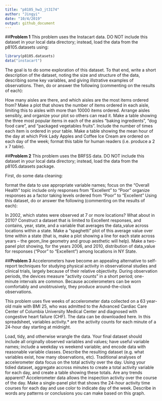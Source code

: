 ```yaml
---
title: "p8105_hw3_jt3174"
author: "Jingyi"
date: "10/4/2019"
output: github_document
---
```


##**Problem 1**
This problem uses the Instacart data. DO NOT include this dataset in your local data directory; instead, load the data from the p8105.datasets using:

```r

library(p8105.datasets)
data("instacart")

```
The goal is to do some exploration of this dataset. To that end, write a short description of the dataset, noting the size and structure of the data, describing some key variables, and giving illstrative examples of observations. Then, do or answer the following (commenting on the results of each):

How many aisles are there, and which aisles are the most items ordered from?
Make a plot that shows the number of items ordered in each aisle, limiting this to aisles with more than 10000 items ordered. Arrange aisles sensibly, and organize your plot so others can read it.
Make a table showing the three most popular items in each of the aisles “baking ingredients”, “dog food care”, and “packaged vegetables fruits”. Include the number of times each item is ordered in your table.
Make a table showing the mean hour of the day at which Pink Lady Apples and Coffee Ice Cream are ordered on each day of the week; format this table for human readers (i.e. produce a 2 x 7 table).


##**Problem 2**
This problem uses the BRFSS data. DO NOT include this dataset in your local data directory; instead, load the data from the p8105.datasets package.

First, do some data cleaning:

format the data to use appropriate variable names;
focus on the “Overall Health” topic
include only responses from “Excellent” to “Poor”
organize responses as a factor taking levels ordered from “Poor” to “Excellent”
Using this dataset, do or answer the following (commenting on the results of each):

In 2002, which states were observed at 7 or more locations? What about in 2010?
Construct a dataset that is limited to Excellent responses, and contains, year, state, and a variable that averages the data_value across locations within a state. Make a “spaghetti” plot of this average value over time within a state (that is, make a plot showing a line for each state across years – the geom_line geometry and group aesthetic will help).
Make a two-panel plot showing, for the years 2006, and 2010, distribution of data_value for responses (“Poor” to “Excellent”) among locations in NY State.

##**Problem 3**
Accelerometers have become an appealing alternative to self-report techniques for studying physical activity in observational studies and clinical trials, largely because of their relative objectivity. During observation periods, the devices measure “activity counts” in a short period; one-minute intervals are common. Because accelerometers can be worn comfortably and unobtrusively, they produce around-the-clock observations.

This problem uses five weeks of accelerometer data collected on a 63 year-old male with BMI 25, who was admitted to the Advanced Cardiac Care Center of Columbia University Medical Center and diagnosed with congestive heart failure (CHF). The data can be downloaded here. In this spreadsheet, variables activity.* are the activity counts for each minute of a 24-hour day starting at midnight.

Load, tidy, and otherwise wrangle the data. Your final dataset should include all originally observed variables and values; have useful variable names; include a weekday vs weekend variable; and encode data with reasonable variable classes. Describe the resulting dataset (e.g. what variables exist, how many observations, etc).
Traditional analyses of accelerometer data focus on the total activity over the day. Using your tidied dataset, aggregate accross minutes to create a total activity variable for each day, and create a table showing these totals. Are any trends apparent?
Accelerometer data allows the inspection activity over the course of the day. Make a single-panel plot that shows the 24-hour activity time courses for each day and use color to indicate day of the week. Describe in words any patterns or conclusions you can make based on this graph.